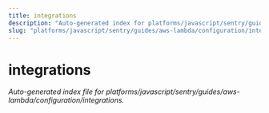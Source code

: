 ```yaml
---
title: integrations
description: "Auto-generated index for platforms/javascript/sentry/guides/aws-lambda/configuration/integrations"
slug: "platforms/javascript/sentry/guides/aws-lambda/configuration/integrations"
---
```


# integrations

_Auto-generated index file for platforms/javascript/sentry/guides/aws-lambda/configuration/integrations._
